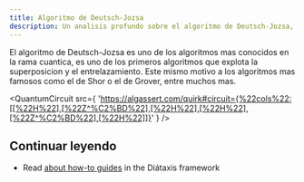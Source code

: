 ```yaml
---
title: Algoritmo de Deutsch-Jozsa
description: Un analisis profundo sobre el algoritmo de Deutsch-Jozsa, sus componentes y sus implicaciones en la computación cuantica.
---
```



El algoritmo de Deutsch-Jozsa es uno de los algoritmos mas conocidos en la rama cuantica, es uno de los primeros algoritmos que explota la superposicion y el entrelazamiento. Este mismo motivo a los algoritmos mas famosos como el de Shor o el de Grover, entre muchos mas.

<QuantumCircuit
  src={
    'https://algassert.com/quirk#circuit={%22cols%22:[[%22H%22],[%22Z^%C2%BD%22],[%22H%22],[%22H%22],[%22Z^%C2%BD%22],[%22H%22]]}'
  }
/>

## Continuar leyendo

- Read [about how-to guides](https://diataxis.fr/how-to-guides/) in the Diátaxis framework
